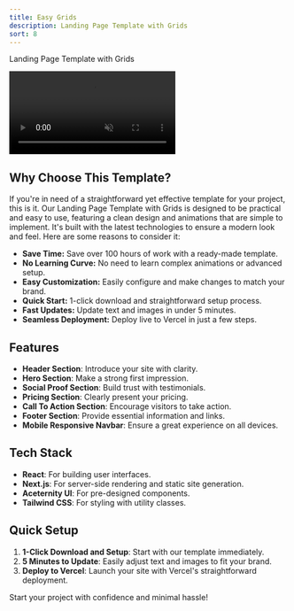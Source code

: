 ```yaml
---
title: Easy Grids
description: Landing Page Template with Grids
sort: 8
---
```



<span class="text-lg leading-2"> Landing Page Template with Grids</span>

<div className="sm:w-1/2 p-0">
  <script dangerouslySetInnerHTML={{__html: `
    document.addEventListener('DOMContentLoaded', function() {
      var video = document.getElementById('ezTemplateVideo');
      if (window.innerWidth >= 1024) {
        video.autoplay = true;
        video.loop = true;
      }
    });
  `}}></script>
  <video controls muted className="rounded-lg" id="ezTemplateVideo">
    <source src="https://pub-0cd6f9d4131f4f79ac40219248ae64db.r2.dev/easy-grids.mp4" type="video/mp4" />
    Your browser does not support the video tag.
  </video>

  <InteractiveButtons 
    downloadLink="https://pub-0cd6f9d4131f4f79ac40219248ae64db.r2.dev/easy-grids-main.zip"
    previewLink="https://easy-grids.vercel.app/"
  />
</div>

## Why Choose This Template?

If you're in need of a straightforward yet effective template for your project, this is it. Our Landing Page Template with Grids is designed to be practical and easy to use, featuring a clean design and animations that are simple to implement. It's built with the latest technologies to ensure a modern look and feel. Here are some reasons to consider it:

- **Save Time:** Save over 100 hours of work with a ready-made template.
- **No Learning Curve:** No need to learn complex animations or advanced setup.
- **Easy Customization:** Easily configure and make changes to match your brand.
- **Quick Start:** 1-click download and straightforward setup process.
- **Fast Updates:** Update text and images in under 5 minutes.
- **Seamless Deployment:** Deploy live to Vercel in just a few steps.

## Features

- **Header Section**: Introduce your site with clarity.
- **Hero Section**: Make a strong first impression.
- **Social Proof Section**: Build trust with testimonials.
- **Pricing Section**: Clearly present your pricing.
- **Call To Action Section**: Encourage visitors to take action.
- **Footer Section**: Provide essential information and links.
- **Mobile Responsive Navbar**: Ensure a great experience on all devices.

## Tech Stack

- **React**: For building user interfaces.
- **Next.js**: For server-side rendering and static site generation.
- **Aceternity UI**: For pre-designed components.
- **Tailwind CSS**: For styling with utility classes.

## Quick Setup

1. **1-Click Download and Setup**: Start with our template immediately.
2. **5 Minutes to Update**: Easily adjust text and images to fit your brand.
3. **Deploy to Vercel**: Launch your site with Vercel's straightforward deployment.

Start your project with confidence and minimal hassle!
